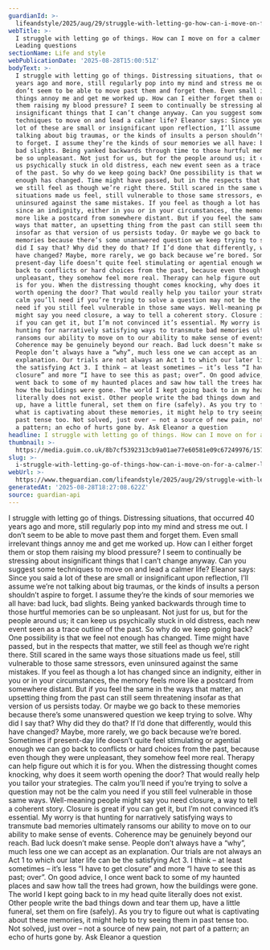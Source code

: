 ```yaml
---
guardianId: >-
  lifeandstyle/2025/aug/29/struggle-with-letting-go-how-can-i-move-on-for-calmer-life-advice
webTitle: >-
  I struggle with letting go of things. How can I move on for a calmer life? |
  Leading questions
sectionName: Life and style
webPublicationDate: '2025-08-28T15:00:51Z'
bodyText: >-
  I struggle with letting go of things. Distressing situations, that occurred 40
  years ago and more, still regularly pop into my mind and stress me out. I
  don’t seem to be able to move past them and forget them. Even small irrelevant
  things annoy me and get me worked up. How can I either forget them or stop
  them raising my blood pressure? I seem to continually be stressing about
  insignificant things that I can’t change anyway. Can you suggest some
  techniques to move on and lead a calmer life? Eleanor says: Since you said a
  lot of these are small or insignificant upon reflection, I’ll assume we’re not
  talking about big traumas, or the kinds of insults a person shouldn’t aspire
  to forget. I assume they’re the kinds of sour memories we all have: bad luck,
  bad slights. Being yanked backwards through time to those hurtful memories can
  be so unpleasant. Not just for us, but for the people around us; it can keep
  us psychically stuck in old distress, each new event seen as a trace outline
  of the past. So why do we keep going back? One possibility is that we feel not
  enough has changed. Time might have passed, but in the respects that matter,
  we still feel as though we’re right there. Still scared in the same ways those
  situations made us feel, still vulnerable to those same stressors, even
  uninsured against the same mistakes. If you feel as though a lot has changed
  since an indignity, either in you or in your circumstances, the memory feels
  more like a postcard from somewhere distant. But if you feel the same in the
  ways that matter, an upsetting thing from the past can still seem threatening
  insofar as that version of us persists today. Or maybe we go back to these
  memories because there’s some unanswered question we keep trying to solve. Why
  did I say that? Why did they do that? If I’d done that differently, would this
  have changed? Maybe, more rarely, we go back because we’re bored. Sometimes if
  present-day life doesn’t quite feel stimulating or agential enough we can go
  back to conflicts or hard choices from the past, because even though they were
  unpleasant, they somehow feel more real. Therapy can help figure out which it
  is for you. When the distressing thought comes knocking, why does it seem
  worth opening the door? That would really help you tailor your strategies. The
  calm you’ll need if you’re trying to solve a question may not be the calm you
  need if you still feel vulnerable in those same ways. Well-meaning people
  might say you need closure, a way to tell a coherent story. Closure is great
  if you can get it, but I’m not convinced it’s essential. My worry is that
  hunting for narratively satisfying ways to transmute bad memories ultimately
  ransoms our ability to move on to our ability to make sense of events.
  Coherence may be genuinely beyond our reach. Bad luck doesn’t make sense.
  People don’t always have a “why”, much less one we can accept as an
  explanation. Our trials are not always an Act 1 to which our later life can be
  the satisfying Act 3. I think – at least sometimes – it’s less “I have to get
  closure” and more “I have to see this as past; over”. On good advice, I once
  went back to some of my haunted places and saw how tall the trees had grown,
  how the buildings were gone. The world I kept going back to in my head quite
  literally does not exist. Other people write the bad things down and tear them
  up, have a little funeral, set them on fire (safely). As you try to figure out
  what is captivating about these memories, it might help to try seeing them in
  past tense too. Not solved, just over – not a source of new pain, not part of
  a pattern; an echo of hurts gone by. Ask Eleanor a question
headline: I struggle with letting go of things. How can I move on for a calmer life?
thumbnail: >-
  https://media.guim.co.uk/8b7cf5392313cb9a01ae77e60581e09c67249976/1579_438_3250_2599/500.jpg
slug: >-
  i-struggle-with-letting-go-of-things-how-can-i-move-on-for-a-calmer-life-or-leading-questions
webUrl: >-
  https://www.theguardian.com/lifeandstyle/2025/aug/29/struggle-with-letting-go-how-can-i-move-on-for-calmer-life-advice
generatedAt: '2025-08-28T18:27:08.622Z'
source: guardian-api
---
```

I struggle with letting go of things. Distressing situations, that occurred 40 years ago and more, still regularly pop into my mind and stress me out. I don’t seem to be able to move past them and forget them. Even small irrelevant things annoy me and get me worked up. How can I either forget them or stop them raising my blood pressure? I seem to continually be stressing about insignificant things that I can’t change anyway. Can you suggest some techniques to move on and lead a calmer life? Eleanor says: Since you said a lot of these are small or insignificant upon reflection, I’ll assume we’re not talking about big traumas, or the kinds of insults a person shouldn’t aspire to forget. I assume they’re the kinds of sour memories we all have: bad luck, bad slights. Being yanked backwards through time to those hurtful memories can be so unpleasant. Not just for us, but for the people around us; it can keep us psychically stuck in old distress, each new event seen as a trace outline of the past. So why do we keep going back? One possibility is that we feel not enough has changed. Time might have passed, but in the respects that matter, we still feel as though we’re right there. Still scared in the same ways those situations made us feel, still vulnerable to those same stressors, even uninsured against the same mistakes. If you feel as though a lot has changed since an indignity, either in you or in your circumstances, the memory feels more like a postcard from somewhere distant. But if you feel the same in the ways that matter, an upsetting thing from the past can still seem threatening insofar as that version of us persists today. Or maybe we go back to these memories because there’s some unanswered question we keep trying to solve. Why did I say that? Why did they do that? If I’d done that differently, would this have changed? Maybe, more rarely, we go back because we’re bored. Sometimes if present-day life doesn’t quite feel stimulating or agential enough we can go back to conflicts or hard choices from the past, because even though they were unpleasant, they somehow feel more real. Therapy can help figure out which it is for you. When the distressing thought comes knocking, why does it seem worth opening the door? That would really help you tailor your strategies. The calm you’ll need if you’re trying to solve a question may not be the calm you need if you still feel vulnerable in those same ways. Well-meaning people might say you need closure, a way to tell a coherent story. Closure is great if you can get it, but I’m not convinced it’s essential. My worry is that hunting for narratively satisfying ways to transmute bad memories ultimately ransoms our ability to move on to our ability to make sense of events. Coherence may be genuinely beyond our reach. Bad luck doesn’t make sense. People don’t always have a “why”, much less one we can accept as an explanation. Our trials are not always an Act 1 to which our later life can be the satisfying Act 3. I think – at least sometimes – it’s less “I have to get closure” and more “I have to see this as past; over”. On good advice, I once went back to some of my haunted places and saw how tall the trees had grown, how the buildings were gone. The world I kept going back to in my head quite literally does not exist. Other people write the bad things down and tear them up, have a little funeral, set them on fire (safely). As you try to figure out what is captivating about these memories, it might help to try seeing them in past tense too. Not solved, just over – not a source of new pain, not part of a pattern; an echo of hurts gone by. Ask Eleanor a question
